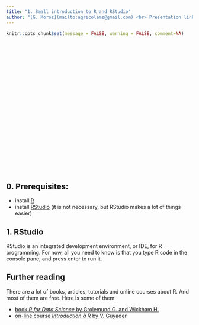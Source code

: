 ```yaml
---
title: "1. Small introduction to R and RStudio"
author: "[G. Moroz](mailto:agricolamz@gmail.com) <br> Presentation link: "
---
```


```r
knitr::opts_chunk$set(message = FALSE, warning = FALSE, comment=NA)
```

<style>
.parallax {
    /* The image used */
    background-image: url("logo.png");

    /* Set a specific height */
    min-height: 350px; 

    /* Create the parallax scrolling effect */
    background-attachment: fixed;
    background-position: center;
    background-repeat: no-repeat;
    background-size: auto;
}
</style>

<div class="parallax"></div>

## 0. Prerequisites:

* install [R](https://cran.r-project.org/)
* install [RStudio](http://www.rstudio.com/download) (it is not necessary, but RStudio makes a lot of things easier)

## 1. RStudio
RStudio is an integrated development environment, or IDE, for R programming. For now, all you need to know is that you type R code in the console pane, and press enter to run it.

## Further reading

There are a lot of books, articles, tutorials and online courses about R. And most of them are free. Here is some of them:

* [book _R for Data Science_ by Grolemund G. and Wickham H.](http://r4ds.had.co.nz/)
* [on-line course _Introduction à R_ by V. Guyader](https://www.datacamp.com/community/open-courses/introduction-a-r)

<div class="parallax"></div>